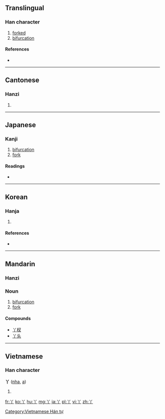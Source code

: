 ==Translingual==

===Han character===
{{Han char|rn=2|rad=丨|as=02|sn=3|four=8020<sub>0</sub>|canj=金中 (CL), XX金中 (XXCL)}}

# [[forked]]
# [[bifurcation]]

====References====
* {{Han ref|kx=0079.010|dkj=00071|dj=0158.040|hdz=10028.060|uh=4E2B|ud=20011|bh=A458|bd=42072}}

----

==Cantonese==

===Hanzi===
{{yue-hanzi|jyut=|y=a1}}

# {{defn|lang=yue|sort=丨02}}

----

==Japanese==

===Kanji===
{{ja-kanji|grade=uc|rs=丨02}}

# [[bifurcation]]
# [[fork]]

====Readings====
* {{ja-readings|on=[[あ]] (a)|kun=[[ふたまた]] (futamata), [[あげまき]] (agemaki)}}

----

==Korean==

===Hanja===
{{ko-hanja|hangeul=[[아]]|rv=a|mr=a|eumhun=가닥|ehrv=gadak|ehmr=kadak|ehy=}}

# {{defn|lang=ko|sort=丨02}}

====References====
* {{Hanja ref|nav=14044}}

----

==Mandarin==

===Hanzi===
{{cmn-hanzi|pin=[[yā]] ([[ya1]]), [[zhòng]] ([[zhong4]])|wg=ya<sup>1</sup>, chung<sup>4</sup>}}

===Noun===
{{cmn-noun|ts|pin=yā|pint=ya1|rs=丨02}}

# [[bifurcation]]
# [[fork]]

====Compounds====
* [[丫杈]]
* [[丫头]]

----

==Vietnamese==

===Han character===
'''丫''' ([[nha]], [[a]])

# {{defn|Vietnamese}}

[[Category:Vietnamese Hán tự]]

[[fr:丫]]
[[ko:丫]]
[[hu:丫]]
[[mg:丫]]
[[ja:丫]]
[[pl:丫]]
[[vi:丫]]
[[zh:丫]]